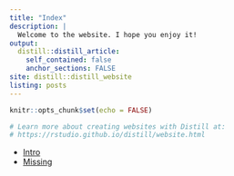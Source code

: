 ```yaml
---
title: "Index"
description: |
  Welcome to the website. I hope you enjoy it!
output:
  distill::distill_article:
    self_contained: false
    anchor_sections: FALSE
site: distill::distill_website
listing: posts
---
```


```r
knitr::opts_chunk$set(echo = FALSE)

# Learn more about creating websites with Distill at:
# https://rstudio.github.io/distill/website.html

```

* [Intro](01-intro.html)
* [Missing](Crash2_missing.html)
